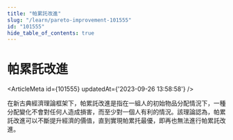 ```yaml
---
title: "帕累託改進"
slug: "/learn/pareto-improvement-101555"
id: "101555"
hide_table_of_contents: true
---
```



# 帕累託改進

<ArticleMeta id={101555} updatedAt={'2023-09-26 13:58:58'} />
<div className='border-solid border-b border-t-0 my-4 border-[var(--ifm-color-gray-300)]' />

在新古典經濟理論框架下，帕累託改進是指在一組人的初始物品分配情況下，一種分配變化不會對任何人造成損害，而至少對一個人有利的情況。該理論認為，帕累託改進可以不斷提升經濟的價值，直到實現帕累托最優，即再也無法進行帕累託改進。
